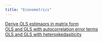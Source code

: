```yaml
---
title: "Econometrics"
---
```

[Derive OLS estimaors in matrix form](deriveOLS.html)  
[OLS and GLS with autocorrelation error terms](autocorrelation.html)  
[OLS and GLS with heteroskedasiticity](heteroskedasticity.html)  
